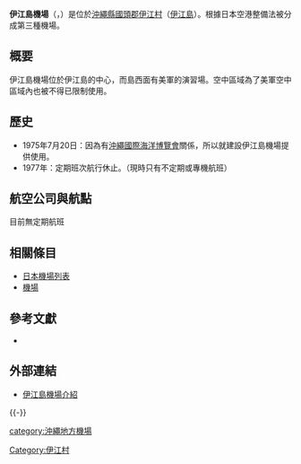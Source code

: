 {{Infobox airport
| name         = 伊江島機場<br /><small>Iejima Airport</small>
| nativename   = {{lang|ja|伊江島空港}}
| photo        = Iejima Airport Terminal.JPG
| photosize    = 250px
| caption      = 
| IATA         = IEJ
| ICAO         = RORE
| type         = 民用
| operator     = {{Link-ja|沖繩縣廳|沖縄県庁}}
| city-served  = [[伊江村|伊江村]]
| location     = {{JPN}}[[沖繩縣|沖繩縣]][[國頭郡|國頭郡]][[伊江村|伊江村]]
| opened       = {{startdate|1975|07|20}}
| closed       = <!-- {{end date|YYYY|MM|DD}} -->
| elevation-m  = 72.5
| metric-elev  = yes
| coordinates  = {{Coord|26|43|21|N|127|47|13|E|type:airport_region:JP|display=inline,title}}
| latd  =  26 | latm  = 43 | lats  = 21 | latNS  = N
| longd = 127 | longm = 47 | longs = 13 | longEW = E
| website                = 
| pushpin_map            = Japan
| pushpin_mapsize        = 250
| pushpin_map_caption    = 機場在日本的位置
| pushpin_label          = IEJ/RORE
| pushpin_label_position = left
| r1-number    = 04/22
| r1-length-m  = 1,500
| r1-surface   = 瀝青
| metric-rwy   = yes
| stat-year    = 2014
| stat1-header = 客運量
| stat1-data   = 8 人次
| stat2-header = 貨運量
| stat2-data   = 0 公噸
| stat3-header = 起降架次
| stat3-data   = 42 架次
}}

'''伊江島機場'''（{{jpn|j=伊江島空港|hg=いえじまくうこう|rm=Iejima kūkō|f=y}}，{{airport codes|IEJ|RORE}}）是位於[[沖繩縣|沖繩縣]][[國頭郡|國頭郡]][[伊江村|伊江村]]（[[伊江島|伊江島]]）。根據日本空港整備法被分成第三種機場。

== 概要 ==
伊江島機場位於伊江島的中心，而島西面有美軍的演習場。空中區域為了美軍空中區域內也被不得已限制使用。

== 歷史 ==
*1975年7月20日：因為有[[沖繩國際海洋博覽會|沖繩國際海洋博覽會]]關係，所以就建設伊江島機場提供使用。
*1977年：定期班次航行休止。（現時只有不定期或專機航班）

== 航空公司與航點 ==
目前無定期航班

== 相關條目 ==
*[[日本機場列表|日本機場列表]]
*[[機場|機場]]

== 參考文獻 ==
{{reflist}}
* {{Cite web|publisher=国土交通省航空局航空ネットワーク企画課|title=暦年・年度別空港管理状況調書|date=|url=http://www.mlit.go.jp/common/001101030.pdf|accessdate=2015-10-20|deadurl=yes|archiveurl=https://web.archive.org/web/20150923142025/http://www.mlit.go.jp/common/001101030.pdf|archivedate=2015-09-23}}

== 外部連結 ==
* [http://www.pref.okinawa.jp/airport/index/ie/iejima00.htm  伊江島機場介紹] {{Wayback|url=http://www.pref.okinawa.jp/airport/index/ie/iejima00.htm |date=20200520024150 }}{{ja}}
{{-}}
{{日本機場}}

[[category:沖繩地方機場|category:沖繩地方機場]]

[[Category:伊江村|Category:伊江村]]